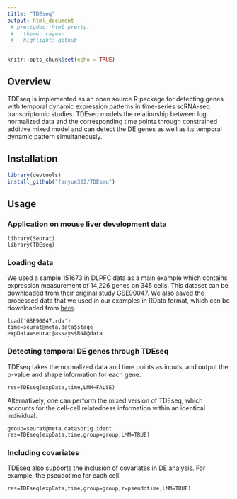 ```yaml
---
title: "TDEseq"
output: html_document
 # prettydoc::html_pretty:
 #   theme: cayman
 #   highlight: github
---
```


```r
knitr::opts_chunk$set(echo = TRUE)
```
## Overview
TDEseq is implemented as an open source R package for detecting genes with temporal dynamic expression patterns in time-series scRNA-seq transcriptomic studies. TDEseq models the relationship between log normalized data and the corresponding time points through constrained additive mixed model and can detect the DE genes as well as its temporal dynamic pattern simultaneously.

## Installation
```r
library(devtools)
install_github("fanyue322/TDEseq")
```

## Usage

### Application on mouse liver development data
```lib
library(Seurat)
library(TDEseq)
```
### Loading data
We used a sample 151673 in DLPFC data as a main example which contains expression measurement of 14,226 genes on 345 cells. This dataset can be downloaded from their original study GSE90047. We also saved the processed data that we used in our examples in RData format, which can be downloaded from [here]( https://drive.google.com/drive/folders/1YKYLGeoZYZO0EBIzzoa3PBPSx-4UgXkr).
```lib
load('GSE90047.rda')
time=seurat@meta.data$stage
expData=seurat@assays$RNA@data
```
### Detecting temporal DE genes through TDEseq
TDEseq takes the normalized data and time points as inputs, and output the p-value and shape information for each gene.
```lib
res=TDEseq(expData,time,LMM=FALSE)
```

Alternatively, one can perform the mixed version of TDEseq, which accounts for the cell-cell relatedness information within an identical individual.
```lib
group=seurat@meta.data$orig.ident
res=TDEseq(expData,time,group=group,LMM=TRUE)
```

### Including covariates
TDEseq also supports the inclusion of covariates in DE analysis. For example, the pseudotime for each cell.
```lib
res=TDEseq(expData,time,group=group,z=pseudotime,LMM=TRUE)
```
